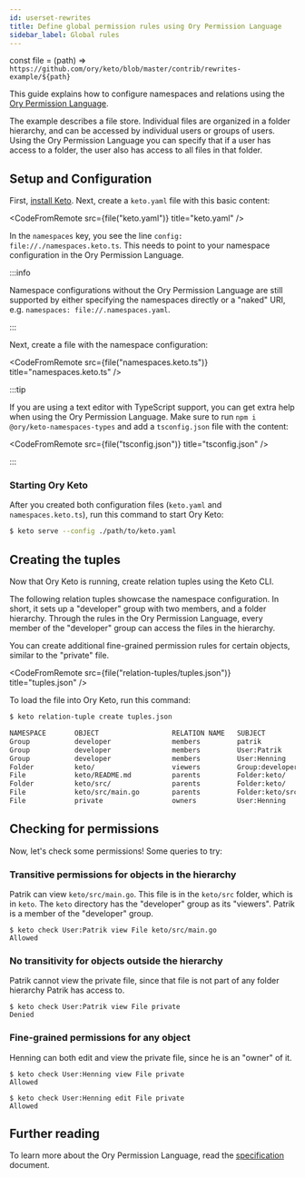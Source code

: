 ```yaml
---
id: userset-rewrites
title: Define global permission rules using Ory Permission Language
sidebar_label: Global rules
---
```


const file = (path) => `https://github.com/ory/keto/blob/master/contrib/rewrites-example/${path}`

This guide explains how to configure namespaces and relations using the
[Ory Permission Language](../reference/ory-permission-language).

The example describes a file store. Individual files are organized in a folder hierarchy, and can be accessed by individual users
or groups of users. Using the Ory Permission Language you can specify that if a user has access to a folder, the user also has
access to all files in that folder.

## Setup and Configuration

First, [install Keto](../install.mdx). Next, create a `keto.yaml` file with this basic content:

<CodeFromRemote src={file("keto.yaml")} title="keto.yaml" />

In the `namespaces` key, you see the line `config: file://./namespaces.keto.ts`. This needs to point to your namespace
configuration in the Ory Permission Language.

:::info

Namespace configurations without the Ory Permission Language are still supported by either specifying the namespaces directly or a
"naked" URI, e.g. `namespaces: file://.namespaces.yaml`.

:::

Next, create a file with the namespace configuration:

<CodeFromRemote src={file("namespaces.keto.ts")} title="namespaces.keto.ts" />

:::tip

If you are using a text editor with TypeScript support, you can get extra help when using the Ory Permission Language. Make sure
to run `npm i @ory/keto-namespaces-types` and add a `tsconfig.json` file with the content:

<CodeFromRemote src={file("tsconfig.json")} title="tsconfig.json" />

:::

### Starting Ory Keto

After you created both configuration files (`keto.yaml` and `namespaces.keto.ts`), run this command to start Ory Keto:

```sh
$ keto serve --config ./path/to/keto.yaml
```

## Creating the tuples

Now that Ory Keto is running, create relation tuples using the Keto CLI.

The following relation tuples showcase the namespace configuration. In short, it sets up a "developer" group with two members, and
a folder hierarchy. Through the rules in the Ory Permission Language, every member of the "developer" group can access the files
in the hierarchy.

You can create additional fine-grained permission rules for certain objects, similar to the "private" file.

<CodeFromRemote src={file("relation-tuples/tuples.json")} title="tuples.json" />

To load the file into Ory Keto, run this command:

```sh
$ keto relation-tuple create tuples.json

NAMESPACE       OBJECT                  RELATION NAME   SUBJECT
Group           developer               members         patrik
Group           developer               members         User:Patrik
Group           developer               members         User:Henning
Folder          keto/                   viewers         Group:developer#members
File            keto/README.md          parents         Folder:keto/
Folder          keto/src/               parents         Folder:keto/
File            keto/src/main.go        parents         Folder:keto/src/
File            private                 owners          User:Henning
```

## Checking for permissions

Now, let's check some permissions! Some queries to try:

### Transitive permissions for objects in the hierarchy

Patrik can view `keto/src/main.go`. This file is in the `keto/src` folder, which is in `keto`. The `keto` directory has the
"developer" group as its "viewers". Patrik is a member of the "developer" group.

```
$ keto check User:Patrik view File keto/src/main.go
Allowed
```

### No transitivity for objects outside the hierarchy

Patrik cannot view the private file, since that file is not part of any folder hierarchy Patrik has access to.

```
$ keto check User:Patrik view File private
Denied
```

### Fine-grained permissions for any object

Henning can both edit and view the private file, since he is an "owner" of it.

```
$ keto check User:Henning view File private
Allowed

$ keto check User:Henning edit File private
Allowed
```

## Further reading

To learn more about the Ory Permission Language, read the [specification](../reference/ory-permission-language) document.
